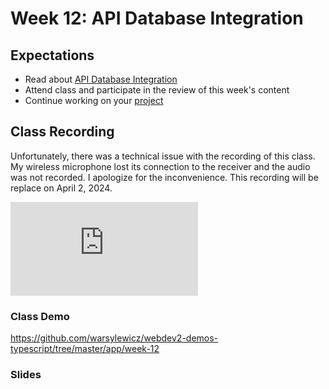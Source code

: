 
# Week 12: API Database Integration

## Expectations

- Read about [API Database Integration](/week-12/api-database-integration)
- Attend class and participate in the review of this week's content
- Continue working on your [project](/week-12/project)

## Class Recording

<Callout type="error" emoji="🤐">

Unfortunately, there was a technical issue with the recording of this class. My wireless microphone lost its connection to the receiver and the audio was not recorded. I apologize for the inconvenience. This recording will be replace on April 2, 2024.

</Callout>

<iframe
  style={{ width: "100%", aspectRatio: "16/9" }}
  src="https://www.youtube.com/embed/2QmotIQ5sf8?si=iSiXzdRfQidSrdds"
  title="YouTube video player"
  frameBorder="0"
  allow="accelerometer; autoplay; clipboard-write; encrypted-media; gyroscope; picture-in-picture; web-share"
  allowFullScreen="allowFullScreen"
></iframe>

### Class Demo

https://github.com/warsylewicz/webdev2-demos-typescript/tree/master/app/week-12

### Slides


<Slideshow file="/week-12/slides" />
